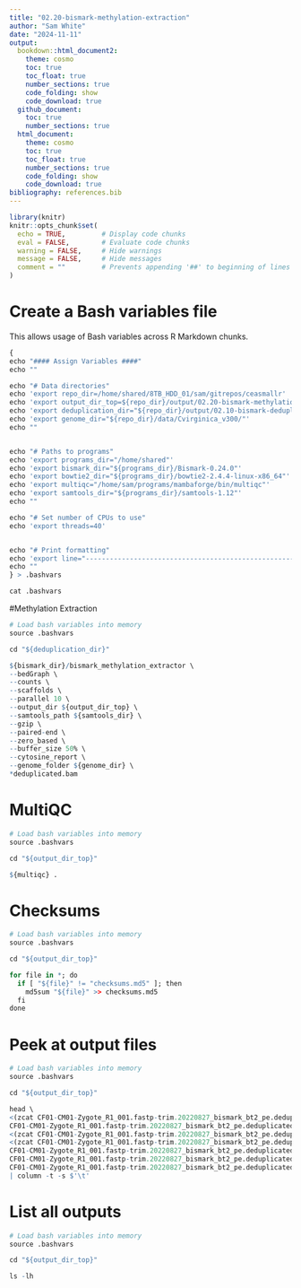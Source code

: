 ```yaml
---
title: "02.20-bismark-methylation-extraction"
author: "Sam White"
date: "2024-11-11"
output: 
  bookdown::html_document2:
    theme: cosmo
    toc: true
    toc_float: true
    number_sections: true
    code_folding: show
    code_download: true
  github_document:
    toc: true
    number_sections: true
  html_document:
    theme: cosmo
    toc: true
    toc_float: true
    number_sections: true
    code_folding: show
    code_download: true
bibliography: references.bib
---
```


```r
library(knitr)
knitr::opts_chunk$set(
  echo = TRUE,         # Display code chunks
  eval = FALSE,        # Evaluate code chunks
  warning = FALSE,     # Hide warnings
  message = FALSE,     # Hide messages
  comment = ""         # Prevents appending '##' to beginning of lines in code output
)
```

# Create a Bash variables file

This allows usage of Bash variables across R Markdown chunks.

```r
{
echo "#### Assign Variables ####"
echo ""

echo "# Data directories"
echo 'export repo_dir=/home/shared/8TB_HDD_01/sam/gitrepos/ceasmallr'
echo 'export output_dir_top=${repo_dir}/output/02.20-bismark-methylation-extraction'
echo 'export deduplication_dir="${repo_dir}/output/02.10-bismark-deduplication"'
echo 'export genome_dir="${repo_dir}/data/Cvirginica_v300/"'
echo ""


echo "# Paths to programs"
echo 'export programs_dir="/home/shared"'
echo 'export bismark_dir="${programs_dir}/Bismark-0.24.0"'
echo 'export bowtie2_dir="${programs_dir}/bowtie2-2.4.4-linux-x86_64"'
echo 'export multiqc="/home/sam/programs/mambaforge/bin/multiqc"'
echo 'export samtools_dir="${programs_dir}/samtools-1.12"'
echo ""

echo "# Set number of CPUs to use"
echo 'export threads=40'


echo "# Print formatting"
echo 'export line="--------------------------------------------------------"'
echo ""
} > .bashvars

cat .bashvars
```

#Methylation Extraction

```r
# Load bash variables into memory
source .bashvars

cd "${deduplication_dir}"

${bismark_dir}/bismark_methylation_extractor \
--bedGraph \
--counts \
--scaffolds \
--parallel 10 \
--output_dir ${output_dir_top} \
--samtools_path ${samtools_dir} \
--gzip \
--paired-end \
--zero_based \
--buffer_size 50% \
--cytosine_report \
--genome_folder ${genome_dir} \
*deduplicated.bam
```

# MultiQC
```r
# Load bash variables into memory
source .bashvars

cd "${output_dir_top}"

${multiqc} .
```

# Checksums
```r
# Load bash variables into memory
source .bashvars

cd "${output_dir_top}"

for file in *; do
  if [ "${file}" != "checksums.md5" ]; then
    md5sum "${file}" >> checksums.md5
  fi
done
```

# Peek at output files
```r
# Load bash variables into memory
source .bashvars

cd "${output_dir_top}"

head \
<(zcat CF01-CM01-Zygote_R1_001.fastp-trim.20220827_bismark_bt2_pe.deduplicated.bedGraph.gz) \
CF01-CM01-Zygote_R1_001.fastp-trim.20220827_bismark_bt2_pe.deduplicated.bedGraph.gz.bismark.zero.cov \
<(zcat CF01-CM01-Zygote_R1_001.fastp-trim.20220827_bismark_bt2_pe.deduplicated.bismark.cov.gz) \
<(zcat CF01-CM01-Zygote_R1_001.fastp-trim.20220827_bismark_bt2_pe.deduplicated.CpG_report.txt.gz) \
CF01-CM01-Zygote_R1_001.fastp-trim.20220827_bismark_bt2_pe.deduplicated.cytosine_context_summary.txt \
CF01-CM01-Zygote_R1_001.fastp-trim.20220827_bismark_bt2_pe.deduplicated.M-bias.txt \
CF01-CM01-Zygote_R1_001.fastp-trim.20220827_bismark_bt2_pe.deduplicated_splitting_report.txt \
| column -t -s $'\t'
```

# List all outputs
```r
# Load bash variables into memory
source .bashvars

cd "${output_dir_top}"

ls -lh
```